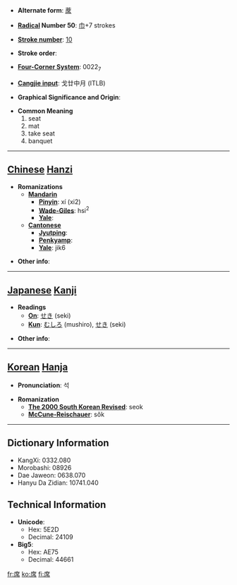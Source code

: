 * '''Alternate form''': [[蓆]]

* '''[[Wiktionary:Chinese radical index| Radical]] Number 50''': [[Wiktionary:Chinese radical index 巾|巾]]+7 strokes

* '''[[Wiktionary:Chinese total strokes index|Stroke number]]''': [[Wiktionary:Chinese total strokes index 10|10]]

* '''Stroke order''': 

* '''[[Wiktionary:Chinese four corner index|Four-Corner System]]''': 0022<sub>7</sub>

* '''[[Wiktionary:Chinese Cangjie index|Cangjie input]]''': 戈廿中月 (ITLB)

* '''Graphical Significance and Origin''': 

* '''Common Meaning'''
*#seat
*# mat
*# take seat
*# banquet


----

== [[Chinese]] [[Hanzi]] ==

* '''Romanizations'''
** '''[[Mandarin]]'''
*** '''[[Pinyin]]''': xí (xi2)
*** '''[[Wade-Giles]]''': hsi<sup>2</sup>
*** '''[[Yale]]''': 
** '''[[Cantonese]]'''
*** '''[[Jyutping]]''':
*** '''[[Penkyamp]]''': 
*** '''[[Yale]]''': jik6

* '''Other info''': 

----

== [[Japanese]] [[Kanji]] ==

* '''Readings'''
** '''[[On]]''': [[せき]] (seki)
** '''[[Kun]]''': [[むしろ]] (mushiro), [[せき]] (seki)

* '''Other info''':  

----

== [[Korean]] [[Hanja]] ==

* '''Pronunciation''': 석

* '''Romanization'''
** '''[[The 2000 South Korean Revised Romanization|The 2000 South Korean Revised]]''': seok
** '''[[McCune-Reischauer]]''': sŏk

----

== Dictionary Information ==

* KangXi: 0332.080
* Morobashi: 08926
* Dae Jaweon: 0638.070
* Hanyu Da Zidian: 10741.040

== Technical Information ==

* '''Unicode''':
** Hex: 5E2D
** Decimal: 24109
* '''Big5''':
** Hex: AE75
** Decimal: 44661

[[fr:席]]
[[ko:席]]
[[fi:席]]